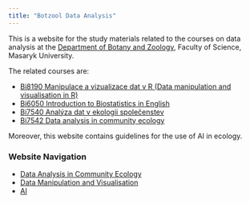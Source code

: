 ```yaml
---
title: "Botzool Data Analysis"
---
```


This is a website for the study materials related to the courses on data analysis at the [Department of Botany and Zoology](https://botzool.sci.muni.cz), Faculty of Science, Masaryk University.

The related courses are:

-   [Bi8190 Manipulace a vizualizace dat v R (Data manipulation and visualisation in R)](https://is.muni.cz/predmet/sci/podzim2025/BI8190)
-   [Bi6050 Introduction to Biostatistics in English](https://is.muni.cz/predmet/sci/jaro2026/BI6050)
-   [Bi7540 Analýza dat v ekologii společenstev](https://is.muni.cz/predmet/sci/podzim2025/BI7540)
-   [Bi7542 Data analysis in community ecology](https://is.muni.cz/predmet/sci/podzim2025/BI7542)

Moreover, this website contains guidelines for the use of AI in ecology.

### Website Navigation

-   [Data Analysis in Community Ecology](CommunityEcology/community_ecology.qmd)
-   [Data Manipulation and Visualisation](DataManipulationVisualisation/data_manipulation_visualisation.qmd)
-   [AI](AIinTeaching/ai_in_teaching.qmd)

